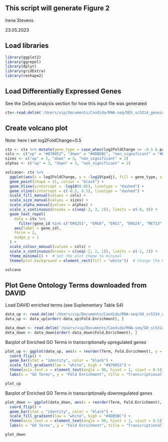 
## This script will generate Figure 2

Irene Stevens

23.05.2023

## Load libraries


```r
library(ggplot2)
library(ggrepel)
library(dplyr)
library(gridExtra)
library(reshape2)
```

## Load Differentially Expressed Genes

See the DeSeq analysis section for how this input file was generated

```r
ctx<-read.delim('/Users/vip/Documents/Candida/RNA-seq/DEG_sc5314_geneid.txt', sep="\t", header=T)
```

## Create volcano plot

Note: here I set log2FoldChange=0.5

```r
ctx <- ctx %>% mutate(gene_type = case_when(log2FoldChange >= -0.5 & padj <= 0.05 ~ "up",log2FoldChange <= 0.5 & padj <= 0.05 ~ "down",TRUE ~ "non_significant"))
cols <- c("up" = "#870052", "down" = "#4DB5BC", "non_significant" = "#DDDEE0")
sizes <- c("up" = 3, "down" = 3, "non_significant" = 2)
alphas <- c("up" = 3, "down" = 3, "non_significant" = 2)

volcano<- ctx %>%
  ggplot(aes(x = log2FoldChange, y = -log10(padj), fill = gene_type, size = gene_type, alpha = gene_type)) +
  geom_point(shape = 21, colour = "black") +
  geom_hline(yintercept = -log10(0.05), linetype = "dashed") +
  geom_vline(xintercept = c(-0.5, 0.5), linetype = "dashed") +
  scale_fill_manual(values = cols) +
  scale_size_manual(values = sizes) +
  scale_alpha_manual(values = alphas) +
  scale_x_continuous(breaks = c(seq(-3, 3, 2)), limits = c(-8, 8)) +
  geom_text_repel(
    data = ctx %>%
      filter(gene_id %in% c("ERG251", "ERG6", "ERG1", "ERG24", "MET13", "FRP1", "ERG11", "VPS23", "ERG2", "ERG5", "ERG4", "FMP45", "BTA1", "ERG7", "ALS7", "SOU2")),
    aes(label = gene_id),
    force = 2,
    nudge_y = 1
  ) +
  scale_colour_manual(values = cols) +
  scale_x_continuous(breaks = c(seq(-2, 2, 1)), limits = c(-2, 2)) +
  theme_minimal() +  # Set the plot theme to minimal
  theme(plot.background = element_rect(fill = "white"))  # Change the background color to white

volcano
```

## Plot Gene Ontology Terms downloaded from DAVID

Load DAVID enriched terms (see Suplementary Table S4)

```r
data_up <- read.delim('/Users/vip/Documents/Candida/RNA-seq/GO_sc5314_up_genes.txt', header = TRUE)
data_up <- data_up[order(-data_up$Fold.Enrichment), ]

data_down <- read.delim('/Users/vip/Documents/Candida/RNA-seq/GO_sc5314_down_genes.txt', header = TRUE)
data_down <- data_down[order(-data_down$Fold.Enrichment), ]
```

Barplot of Enriched GO Terms in transcriptionally upregulated genes

```r
plot_up <- ggplot(data_up, aes(x = reorder(Term, Fold.Enrichment), y = Fold.Enrichment, fill=-log10(PValue))) + 
  coord_flip() +   
  geom_bar(stat = "identity", color = "black") +  
  scale_fill_gradient(low = "white", high = "#870052") +
  theme(axis.text.x = element_text(angle = 90, hjust = 1, vjust = 0.5)) + 
  labs(x = "GO Terms", y = "Fold Enrichment", title = "Transcriptionally upregulated")

plot_up

```

Barplot of Enriched GO Terms in transcriptionally downregulated genes

```r
plot_down <- ggplot(data_down, aes(x = reorder(Term, Fold.Enrichment), y = Fold.Enrichment, fill=-log10(PValue))) + 
  coord_flip() +   
  geom_bar(stat = "identity", color = "black") +  
  scale_fill_gradient(low = "white", high = "#4DB5BC") +  
  theme(axis.text.x = element_text(angle = 90, hjust = 1, vjust = 0.5)) +  
  labs(x = "GO Terms", y = "Fold Enrichment", title = "Transcriptionally downregulated")

plot_down

```